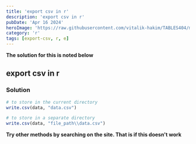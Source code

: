 ```yaml
---
title: 'export csv in r'
description: 'export csv in r'
pubDate: 'Apr 16 2024'
heroImage: 'https://raw.githubusercontent.com/vitalik-hakim/TABLES404/main/error_b/R.png'
category: 'r'
tags: [export-csv, r, e]
---
```


**The solution for this is noted below**

## export csv in r

### Solution

```r
# to store in the current directory
write.csv(data, "data.csv")

# to store in a separate directory
write.csv(data, "file_path\\data.csv")
```

**Try other methods by searching on the site. That is if this doesn't work**
